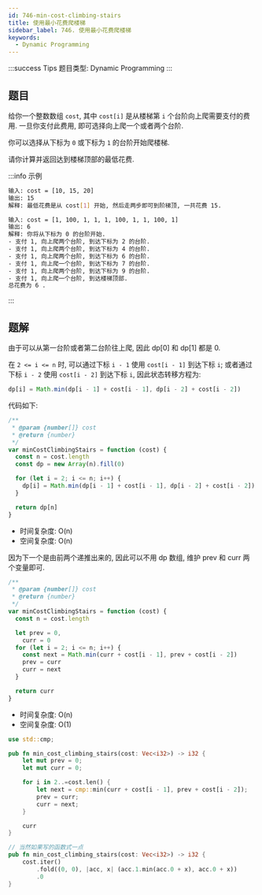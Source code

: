 ```yaml
---
id: 746-min-cost-climbing-stairs
title: 使用最小花费爬楼梯
sidebar_label: 746. 使用最小花费爬楼梯
keywords:
  - Dynamic Programming
---
```


:::success Tips
题目类型: Dynamic Programming
:::

## 题目

给你一个整数数组 `cost`, 其中 `cost[i]` 是从楼梯第 `i` 个台阶向上爬需要支付的费用. 一旦你支付此费用, 即可选择向上爬一个或者两个台阶.

你可以选择从下标为 `0` 或下标为 `1` 的台阶开始爬楼梯.

请你计算并返回达到楼梯顶部的最低花费.

:::info 示例

```bash
输入: cost = [10, 15, 20]
输出: 15
解释: 最低花费是从 cost[1] 开始, 然后走两步即可到阶梯顶, 一共花费 15.
```

```bash
输入: cost = [1, 100, 1, 1, 1, 100, 1, 1, 100, 1]
输出: 6
解释: 你将从下标为 0 的台阶开始.
- 支付 1, 向上爬两个台阶, 到达下标为 2 的台阶.
- 支付 1, 向上爬两个台阶, 到达下标为 4 的台阶.
- 支付 1, 向上爬两个台阶, 到达下标为 6 的台阶.
- 支付 1, 向上爬一个台阶, 到达下标为 7 的台阶.
- 支付 1, 向上爬两个台阶, 到达下标为 9 的台阶.
- 支付 1, 向上爬一个台阶, 到达楼梯顶部.
总花费为 6 .
```

:::

## 题解


<Tabs>
  <TabItem value="JavaScript" label="JavaScript" default>

由于可以从第一台阶或者第二台阶往上爬, 因此 dp[0] 和 dp[1] 都是 0.

在 `2 <= i <= n` 时, 可以通过下标 `i - 1` 使用 `cost[i - 1]` 到达下标 `i`; 或者通过下标 `i - 2` 使用 `cost[i - 2]` 到达下标 `i`, 因此状态转移方程为:

```ts
dp[i] = Math.min(dp[i - 1] + cost[i - 1], dp[i - 2] + cost[i - 2])
```

代码如下:

```ts
/**
 * @param {number[]} cost
 * @return {number}
 */
var minCostClimbingStairs = function (cost) {
  const n = cost.length
  const dp = new Array(n).fill(0)

  for (let i = 2; i <= n; i++) {
    dp[i] = Math.min(dp[i - 1] + cost[i - 1], dp[i - 2] + cost[i - 2])
  }

  return dp[n]
}
```

- 时间复杂度: O(n)
- 空间复杂度: O(n)

</TabItem>
<TabItem value="JavaScript - 不使用 dp 数组" label="JavaScript - 不使用 dp 数组">

因为下一个是由前两个递推出来的, 因此可以不用 dp 数组, 维护 prev 和 curr 两个变量即可.

```ts
/**
 * @param {number[]} cost
 * @return {number}
 */
var minCostClimbingStairs = function (cost) {
  const n = cost.length

  let prev = 0,
    curr = 0
  for (let i = 2; i <= n; i++) {
    const next = Math.min(curr + cost[i - 1], prev + cost[i - 2])
    prev = curr
    curr = next
  }

  return curr
}
```

- 时间复杂度: O(n)
- 空间复杂度: O(1)

</TabItem>
<TabItem value="Rust" label="Rust">

```rust
use std::cmp;

pub fn min_cost_climbing_stairs(cost: Vec<i32>) -> i32 {
    let mut prev = 0;
    let mut curr = 0;

    for i in 2..=cost.len() {
        let next = cmp::min(curr + cost[i - 1], prev + cost[i - 2]);
        prev = curr;
        curr = next;
    }

    curr
}

// 当然如果写的函数式一点
pub fn min_cost_climbing_stairs(cost: Vec<i32>) -> i32 {
    cost.iter()
        .fold((0, 0), |acc, x| (acc.1.min(acc.0 + x), acc.0 + x))
        .0
}
```

</TabItem>
</Tabs>
